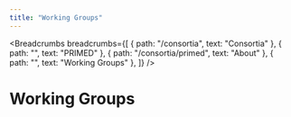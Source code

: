```yaml
---
title: "Working Groups"
---
```


<Breadcrumbs breadcrumbs={[
  { path: "/consortia", text: "Consortia" },
  { path: "", text: "PRIMED" },
  { path: "/consortia/primed", text: "About" },
  { path: "", text: "Working Groups" },
]} />

# Working Groups
